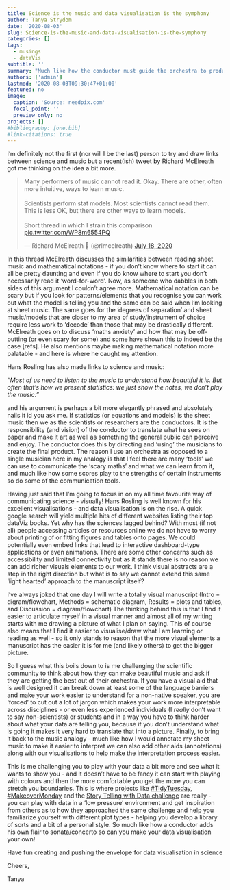 ```yaml
---
title: Science is the music and data visualisation is the symphony
author: Tanya Strydom
date: '2020-08-03'
slug: Science-is-the-music-and-data-visualisation-is-the-symphony
categories: []
tags:
  - musings
  - dataVis
subtitle: ''
summary: "Much like how the conductor must guide the orchestra to produce music we as scientists should think about how we can better 'guide' our data to tell a story"
authors: ['admin']
lastmod: '2020-08-03T09:30:47+01:00'
featured: no
image:
  caption: 'Source: needpix.com'
  focal_point: ''
  preview_only: no
projects: []
#bibliography: [one.bib]
#link-citations: true
---
```


I'm definitely not the first (nor will I be the last) person to try and draw links between science and music but a recent(ish) tweet by Richard McElreath got me thinking on the idea a bit more.

<blockquote class="twitter-tweet"><p lang="en" dir="ltr">Many performers of music cannot read it. Okay. There are other, often more intuitive, ways to learn music.<br><br>Scientists perform stat models. Most scientists cannot read them. This is less OK, but there are other ways to learn models.<br><br>Short thread in which I strain this comparison <a href="https://t.co/WP8m6554PQ">pic.twitter.com/WP8m6554PQ</a></p>&mdash; Richard McElreath 🦔 (@rlmcelreath) <a href="https://twitter.com/rlmcelreath/status/1284426933749653504?ref_src=twsrc%5Etfw">July 18, 2020</a></blockquote> <script async src="https://platform.twitter.com/widgets.js" charset="utf-8"></script>


In this thread McElreath discusses the similarities between reading sheet music and mathematical notations - if you don't know where to start it can all be pretty daunting and even if you do know where to start you don't necessarily read it 'word-for-word'. Now, as someone who dabbles in both sides of this argument I couldn't agree more. Mathematical notation can be scary but if you look for patterns/elements that you recognise you can work out what the model is telling you and the same can be said when I'm looking at sheet music. The same goes for the 'degrees of separation' and sheet music/models that are closer to my area of study/instrument of choice require less work to 'decode' than those that may be drastically different. McElreath goes on to discuss 'maths anxiety' and how that may be off-putting (or even scary for some) and some have shown this to indeed be the case [refs]. He also mentions maybe making mathematical notation more palatable - and here is where he caught my attention.

Hans Rosling has also made links to science and music: 

*“Most of us need to listen to the music to understand how beautiful it is. But often that’s how we present statistics: we just show the notes, we don’t play the music.”*

and his argument is perhaps a bit more elegantly phrased and absolutely nails it id you ask me. If statistics (or equations and models) is the sheet music then we as the scientists or researchers are the conductors. It is the responsibility (and vision) of the conductor to translate what he sees on paper and make it art as well as something the general public can perceive and enjoy. The conductor does this by directing and 'using' the musicians to create the final product. The reason I use an orchestra as opposed to a single musician here in my analogy is that I feel there are many 'tools' we can use to communicate the 'scary maths' and what we can learn from it, and much like how some scores play to the strengths of certain instruments so do some of the communication tools.

Having just said that I'm going to focus in on my all time favourite way of communicating science - visually! Hans Rosling is well known for his excellent visualisations - and data visualisation is on the rise. A quick google search will yield multiple hits of different websites listing their top dataViz books. Yet why has the sciences lagged behind? With most (if not all) people accessing articles or resources online we do not have to worry about printing of or fitting figures and tables onto pages. We could potentially even embed links that lead to interactive dashboard-type applications or even animations. There are some other concerns such as accessibility and limited connectivity but as it stands there is no reason we can add richer visuals elements to our work. I think visual abstracts are a step in the right direction but what is to say we cannot extend this same 'light hearted' approach to the manuscript itself?

I've always joked that one day I will write a totally visual manuscript (Intro = digram/flowchart, Methods = schematic diagram, Results = plots and tables, and Discussion = diagram/flowchart) The thinking behind this is that I find it easier to articulate myself in a visual manner and almost all of my writing starts with me drawing a picture of what I plan on saying. This of course also means that I find it easier to visualise/draw what I am learning or reading as well - so it only stands to reason that the more visual elements a manuscript has the easier it is for me (and likely others) to get the bigger picture.

So I guess what this boils down to is me challenging the scientific community to think about how they can make beautiful music and ask if they are getting the best out of their orchestra. If you have a visual aid that is well designed it can break down at least some of the language barriers and make your work easier to understand for a non-native speaker, you are 'forced' to cut out a lot of jargon which makes your work more interpretable across disciplines - or even less experienced individuals (I *really* don't want to say non-scientists) or students and in a way you have to think harder about what your data are telling you, because if you don't understand what is going it makes it very hard to translate that into a picture. Finally, to bring it back to the music analogy - much like how I would annotate my sheet music to make it easier to interpret we can also add other aids (annotations) along with our visualisations to help make the interpretation process easier.

This is me challenging you to play with your data a bit more and see what it wants to show you - and it doesn't have to be fancy it can start with playing with colours and then the more comfortable you get the more you can stretch you boundaries. This is where projects like [#TidyTuesday](https://www.tidytuesday.com), [#MakeoverMonday](https://www.makeovermonday.co.uk) and the [Story Telling with Data challenge](http://www.storytellingwithdata.com/swdchallenge) are really - you can play with data in a 'low pressure' environment and get inspiration from others as to how they approached the same challenge and help you familiarize yourself with different plot types - helping you develop a library of sorts and a bit of a personal style. So much like how a conductor adds his own flair to sonata/concerto so can you make your data visualisation your own!

Have fun creating and pushing the envelope for data visualisation in science

Cheers,

Tanya

